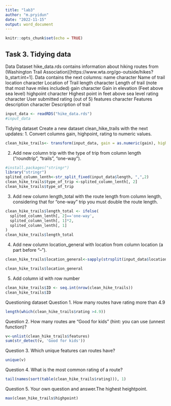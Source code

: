 ```yaml
---
title: "lab3"
author: "m.pryidun"
date: "2022-11-15"
output: word_document
---
```


```r
knitr::opts_chunk$set(echo = TRUE)
```

## Task 3. Tidying data

Data
Dataset hike_data.rds contains information about hiking routes from (Washington Trail
Association)[https://www.wta.org/go-outside/hikes?b_start:int=1].
Data contains the next columns:
name character Name of trail
location character Location of Trail
length character Length of trail (note that most have miles included)
gain character Gain in elevation (Feet above sea level)
highpoint character Highest point in feet above
sea level
rating character User submitted rating (out of 5)
features character Features
description character Description of trail
```r
input_data <- readRDS("hike_data.rds")
#input_data
```

Tidying dataset
Create a new dataset clean_hike_trails with the next updates:
1. Convert columns gain, highpoint, rating to numeric values.
```r
clean_hike_trails<- transform(input_data, gain = as.numeric(gain), highpoint = as.numeric(highpoint), rating = as.numeric(rating))
```

2. Add new column trip with the type of trip from column length (“roundtrip”, “trails”,
“one-way”).
```r
#install.packages("stringr")
library("stringr")
splited_column_lenth<-str_split_fixed(input_data$length, ",",2)
clean_hike_trails$type_of_trip <-splited_column_lenth[, 2]
clean_hike_trails$type_of_trip
```

3. Add new column length_total with the route length from column length, considering
that for “one-way” trip you must double the route length.
```r
clean_hike_trails$length_total <- ifelse( 
  splited_column_lenth[, 2]=='one-way',
  splited_column_lenth[, 1]*2,  
  splited_column_lenth[, 1]   
)
clean_hike_trails$length_total
```

4. Add new column location_general with location from column location (a part before
“–”).
```r
clean_hike_trails$location_general<-sapply(strsplit(input_data$location, "-"), "[", 1)

clean_hike_trails$location_general
```

5. Add column id with row number
```r
clean_hike_trails$ID <- seq.int(nrow(clean_hike_trails))
clean_hike_trails$ID
```


Questioning dataset
Question 1. How many routes have rating more than 4.9
```r
length(which(clean_hike_trails$rating >4.9))
```

Question 2. How many routes are “Good for kids” (hint: you can use (unnest function)?

```r
v<-unlist(clean_hike_trails$features)
sum(str_detect(v, 'Good for kids'))
```

Question 3. Which unique features can routes have?
```r
unique(v)
```

Question 4. What is the most common rating of a route?
```r
tail(names(sort(table(clean_hike_trails$rating))), 1)
```

Question 5. Your own question and answer.The highest heightpoint.
```r
max(clean_hike_trails$highpoint)
```


